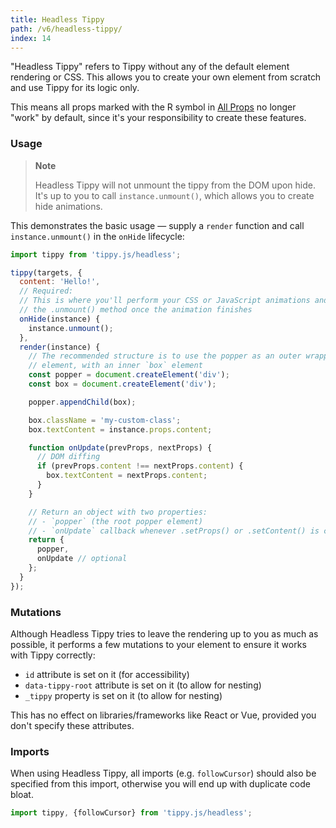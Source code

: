 ```yaml
---
title: Headless Tippy
path: /v6/headless-tippy/
index: 14
---
```


"Headless Tippy" refers to Tippy without any of the default element rendering or
CSS. This allows you to create your own element from scratch and use Tippy for
its logic only.

This means all props marked with the R symbol in [All Props](../all-props/) no
longer "work" by default, since it's your responsibility to create these
features.

### Usage

> **Note**
>
> Headless Tippy will not unmount the tippy from the DOM upon hide. It's up to
> you to call `instance.unmount()`, which allows you to create hide animations.

This demonstrates the basic usage — supply a `render` function and call
`instance.unmount()` in the `onHide` lifecycle:

```js
import tippy from 'tippy.js/headless';

tippy(targets, {
  content: 'Hello!',
  // Required:
  // This is where you'll perform your CSS or JavaScript animations and call
  // the .unmount() method once the animation finishes
  onHide(instance) {
    instance.unmount();
  },
  render(instance) {
    // The recommended structure is to use the popper as an outer wrapper
    // element, with an inner `box` element
    const popper = document.createElement('div');
    const box = document.createElement('div');

    popper.appendChild(box);

    box.className = 'my-custom-class';
    box.textContent = instance.props.content;

    function onUpdate(prevProps, nextProps) {
      // DOM diffing
      if (prevProps.content !== nextProps.content) {
        box.textContent = nextProps.content;
      }
    }

    // Return an object with two properties:
    // - `popper` (the root popper element)
    // - `onUpdate` callback whenever .setProps() or .setContent() is called
    return {
      popper,
      onUpdate // optional
    };
  }
});
```

### Mutations

Although Headless Tippy tries to leave the rendering up to you as much as
possible, it performs a few mutations to your element to ensure it works with
Tippy correctly:

- `id` attribute is set on it (for accessibility)
- `data-tippy-root` attribute is set on it (to allow for nesting)
- `_tippy` property is set on it (to allow for nesting)

This has no effect on libraries/frameworks like React or Vue, provided you don't
specify these attributes.

### Imports

When using Headless Tippy, all imports (e.g. `followCursor`) should also be
specified from this import, otherwise you will end up with duplicate code bloat.

```js
import tippy, {followCursor} from 'tippy.js/headless';
```
